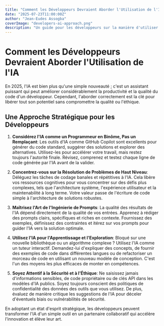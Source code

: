 ```yaml
---
title: "Comment les Développeurs Devraient Aborder l'Utilisation de l'IA"
date: "2025-07-23T11:00:00Z"
author: "Jean-Eudes Assogba"
coverImage: "developers-ai-approach.png"
description: "Un guide pour les développeurs sur la manière d'utiliser les outils d'IA de manière efficace et éthique pour le codage, le débogage et l'apprentissage en 2025."
---
```


# Comment les Développeurs Devraient Aborder l'Utilisation de l'IA

En 2025, l'IA est bien plus qu'une simple nouveauté ; c'est un assistant puissant qui peut améliorer considérablement la productivité et la qualité du code d'un développeur. Cependant, l'aborder correctement est la clé pour libérer tout son potentiel sans compromettre la qualité ou l'éthique.

## Une Approche Stratégique pour les Développeurs

1.  **Considérez l'IA comme un Programmeur en Binôme, Pas un Remplaçant**: Les outils d'IA comme GitHub Copilot sont excellents pour générer du code standard, suggérer des solutions et explorer des alternatives. Utilisez-les pour accélérer votre travail, mais restez toujours l'autorité finale. Révisez, comprenez et testez chaque ligne de code générée par l'IA avant de la valider.

2.  **Concentrez-vous sur la Résolution de Problèmes de Haut Niveau**: Déléguez les tâches de codage banales et répétitives à l'IA. Cela libère vos ressources cognitives pour vous concentrer sur des défis plus complexes, tels que l'architecture système, l'expérience utilisateur et la maintenabilité à long terme. Votre valeur passe de l'écriture de code simple à l'architecture de solutions robustes.

3.  **Maîtrisez l'Art de l'Ingénierie de Prompts**: La qualité des résultats de l'IA dépend directement de la qualité de vos entrées. Apprenez à rédiger des prompts clairs, spécifiques et riches en contexte. Fournissez des exemples, définissez des contraintes et itérez sur vos prompts pour guider l'IA vers la solution optimale.

4.  **Utilisez l'IA pour l'Apprentissage et l'Exploration**: Bloqué sur une nouvelle bibliothèque ou un algorithme complexe ? Utilisez l'IA comme un tuteur interactif. Demandez-lui d'expliquer des concepts, de fournir des exemples de code dans différentes langues ou de refactoriser un morceau de code en utilisant un nouveau modèle de conception. C'est l'un des moyens les plus efficaces de monter en compétences.

5.  **Soyez Attentif à la Sécurité et à l'Éthique**: Ne saisissez jamais d'informations sensibles, de code propriétaire ou de clés API dans les modèles d'IA publics. Soyez toujours conscient des politiques de confidentialité des données des outils que vous utilisez. De plus, évaluez de manière critique les suggestions de l'IA pour déceler d'éventuels biais ou vulnérabilités de sécurité.

En adoptant un état d'esprit stratégique, les développeurs peuvent transformer l'IA d'un simple outil en un partenaire collaboratif qui accélère l'innovation et élève leur art.
